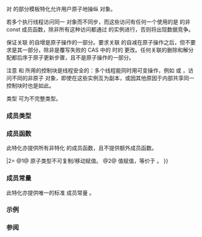 {{cpp/title|atomic{{small|&lt;std::weak_ptr&gt;}}}}
{{cpp/memory/weak_ptr/navbar}}
{{ddcl|header=memory|since=c++20|
template&lt; class T &gt; struct std::atomic&lt;std::weak_ptr&lt;T&gt;&gt;;
}}

{{lc|std::atomic}} 对 {{c|std::weak_ptr&lt;T&gt;}} 的部分模板特化允许用户原子地操纵 {{tt|weak_ptr}} 对象。

若多个执行线程访问同一 {{lc|std::weak_ptr}} 对象而不同步，而这些访问有任何一个使用的是 {{lc|weak_ptr}} 的非 const 成员函数，除非所有这种访问都通过 {{lc|std::atomic&lt;std::weak_ptr&gt;}} 的实例进行，否则将出现数据竞争。

保证关联 {{tt|use_count}} 的自增是原子操作的一部分。要求关联 {{tt|use_count}} 的自减在原子操作之后，但不要求是其一部分，除非是覆写失败的 CAS 中的 {{tt|expected}} 时的 {{tt|use_count}} 更改。任何关联的删除和解分配都后序于原子更新步骤，且不是原子操作的一部分。

注意 {{lc|std::weak_ptr}} 和 {{lc|std::shared_ptr}} 所用的控制块是线程安全的：多个线程能同时用可变操作，例如 {{c|1=operator=}} 或 {{tt|reset}}，访问不同的非原子 {{lc|std::weak_ptr}} 对象，即使在这些实例互为副本，或因其他原因于内部共享同一控制块时也是如此。

类型 {{tt|T}} 可为不完整类型。

===成员类型===
{{dsc begin}}
{{dsc hitem|成员类型|定义}}
{{dsc|{{tt|value_type}}|{{c|std::weak_ptr&lt;T&gt;}}}}
{{dsc end}}

===成员函数===
此特化亦提供所有非特化 {{lc|std::atomic}} 的成员函数，且不提供额外成员函数。

{{member|{{small|atomic&lt;weak_ptr&lt;T&gt;&gt;::}}atomic|2=
{{dcl begin}}
{{dcl|num=1|1=
constexpr atomic() noexcept = default;
}}
{{dcl|num=2|
atomic(std::weak_ptr&lt;T&gt; desired) noexcept;
}}
{{dcl|num=3|1=
atomic(const atomic&amp;) = delete;
}}
{{dcl end}}
@1@ 初始化底层 {{tt|weak_ptr&lt;T&gt;}} 为默认构造值。
@2@ 初始化底层 {{tt|weak_ptr&lt;T&gt;}} 为 {{tt|desired}} 的副本。同任何 {{lc|std::atomic}} 一样，初始化不是原子操作。
@3@ 原子类型不可复制/移动构造。
}}

{{member|{{small|atomic&lt;weak_ptr&lt;T&gt;&gt;::}}operator{{=}}|2=
{{dcl begin}}
{{dcl|num=1|1=
void operator=(const atomic&amp;) = delete;
}}
{{dcl|num=2|1=
void operator=(std::weak_ptr&lt;T&gt; desired) noexcept;
}}
{{dcl end}}
@1@ 原子类型不可复制/移动赋值。
@2@ 值赋值，等价于 {{c|store(desired)}}。
}}

{{member|{{small|atomic&lt;weak_ptr&lt;T&gt;&gt;::}}is_lock_free|2=
{{ddcl|
bool is_lock_free() const noexcept;
}}
若此类型所有对象上的原子操作均为无锁则返回 {{c/core|true}}，否则返回 {{c/core|false}}。
}}

{{member|{{small|atomic&lt;weak_ptr&lt;T&gt;&gt;::}}store|2=
{{ddcl|1=
void store(std::weak_ptr&lt;T&gt; desired,
           std::memory_order order = std::memory_order_seq_cst) noexcept;
}}
如同用 {{c|p.swap(desired)}}，原子地以 {{tt|desired}} 的值替换 {{c|*this}} 的值，其中 {{c|p}} 为底层的 {{lc|std::weak_ptr&lt;T&gt;}}。按照 {{tt|order}} 排序内存。若 {{tt|order}} 是 {{lc|std::memory_order_consume}}、{{lc|std::memory_order_acquire}} 或 {{lc|std::memory_order_acq_rel}} 则行为未定义。
}}

{{member|{{small|atomic&lt;weak_ptr&lt;T&gt;&gt;::}}load|2=
{{ddcl|1=
std::weak_ptr&lt;T&gt; load(std::memory_order order = std::memory_order_seq_cst) const noexcept;
}}
原子地返回底层 {{c|std::weak_ptr&lt;T&gt;}} 的副本。按照 {{tt|order}} 排序内存。若 {{tt|order}} 是 {{lc|std::memory_order_release}} 或 {{lc|std::memory_order_acq_rel}} 则行为未定义。
}}

{{member|{{small|atomic&lt;weak_ptr&lt;T&gt;&gt;::}}operator std::weak_ptr&lt;T&gt;|2=
{{ddcl|
operator std::weak_ptr&lt;T&gt;() const noexcept;
}}
等价于 {{c|return load();}}。
}}

{{member|{{small|atomic&lt;weak_ptr&lt;T&gt;&gt;::}}exchange|2=
{{ddcl|1=
std::weak_ptr&lt;T&gt; exchange(std::weak_ptr&lt;T&gt; desired,
                          std::memory_order order = std::memory_order_seq_cst) noexcept;

}}
如同用 {{c|p.swap(desired)}}，原子地以 {{tt|desired}} 替换底层 {{c|std::weak_ptr&lt;T&gt;}}，其中 {{c|p}} 为底层 {{lc|std::weak_ptr&lt;T&gt;}}，并返回 {{c|p}} 立即在交换前所拥有的值的副本。按照 {{tt|order}} 排序内存。操作是原子读修改写操作。
}}

{{member|{{small|atomic&lt;weak_ptr&lt;T&gt;&gt;::}}compare_exchange_weak, compare_exchange_strong|2=
{{dcl begin}}
{{dcl|num=1|
bool compare_exchange_strong(std::weak_ptr&lt;T&gt;&amp; expected, std::weak_ptr&lt;T&gt; desired,
                             std::memory_order success, std::memory_order failure) noexcept;
}}
{{dcl|num=2|
bool compare_exchange_weak(std::weak_ptr&lt;T&gt;&amp; expected, std::weak_ptr&lt;T&gt; desired,
                           std::memory_order success, std::memory_order failure) noexcept;
}}
{{dcl|num=3|1=
bool compare_exchange_strong(std::weak_ptr&lt;T&gt;&amp; expected, std::weak_ptr&lt;T&gt; desired,
                             std::memory_order order = std::memory_order_seq_cst) noexcept;
}}
{{dcl|num=4|1=
bool compare_exchange_weak(std::weak_ptr&lt;T&gt;&amp; expected, std::weak_ptr&lt;T&gt; desired,
                           std::memory_order order = std::memory_order_seq_cst) noexcept;
}}
{{dcl end}}
@1@ 若底层 {{c|std::weak_ptr&lt;T&gt;}} 存储与 {{tt|expected}} 相同的指针值并与之共享所有权，或若底层指针和 {{tt|expected}} 均为空，则从 {{tt|desired}} 赋值给底层 {{c|std::weak_ptr&lt;T&gt;}} 并返回 {{c|true}}，按照 {{tt|success}} 排序内存；否则从底层 {{c|std::weak_ptr&lt;T&gt;}} 赋值给 {{tt|expected}} 并返回 {{c|false}}，按照 {{tt|failure}} 排序内存。若 {{tt|failure}} 为 {{lc|std::memory_order_release}} 或 {{lc|std::memory_order_acq_rel}} 则行为未定义。成功时，操作为 {{c|*this}} 上的原子读修改写操作，且在原子更新后不会访问 {{tt|expected}}。失败时，操作是 {{c|*this}} 上的原子加载操作，并以读取自原子对象的既存值更新 {{tt|expected}}。这次对 {{tt|expected}} 的 {{tt|use_count}} 的更新是原子操作，尽管不要求写入自身（和任何后继的解分配/析构）是原子操作。
@2@ 同 {{v|1}}，但可能虚假地失败。
@3@ 等价于：{{c|return compare_exchange_strong(expected, desired, order, fail_order);}}，其中 {{tt|fail_order}} 与 {{tt|order}} 相同，但 {{lc|std:memory_order_acq_rel}} 被替换为 {{lc|std::memory_order_acquire}}，而 {{lc|std::memory_order_release}} 被替换为 {{lc|std::memory_order_relaxed}}。
@4@ 等价于： {{c|return compare_exchange_weak(expected, desired, order, fail_order);}}，其中 {{tt|fail_order}} 与 {{tt|order}} 相同，但 {{lc|std::memory_order_acq_rel}} 被替换为 {{lc|std::memory_order_acquire}}，而 {{lc|std::memory_order_release}} 被替换为 {{lc|std::memory_order_relaxed}}。
}}

{{member|{{small|atomic&lt;weak_ptr&lt;T&gt;&gt;::}}wait|2=
{{ddcl|1=
void wait(std::weak_ptr&lt;T&gt; old
          std::memory_order order = std::memory_order_seq_cst) const noexcept;
}}

实施原子等待操作。

比较 {{c|load(order)}} 与 {{tt|old}}，且若它们等价则阻塞直至 {{c|*this}} 被 {{tt|notify_one()}} 或 {{tt|notify_all()}} 提醒。重复此操作直至 {{c|load(order)}} 更改。此函数保证仅若值发生更改才返回，即使底层实现虚假地除阻也是如此。

按照 {{tt|order}} 排序内存。若 {{tt|order}} 为 {{lc|std::memory_order_release}} 或 {{lc|std::memory_order_acq_rel}} 则行为未定义。

注解：若两个 {{tt|weak_ptr}} 存储相同指针，且要么共享所有权要么都为空，则它们等价。
}}

{{member|{{small|atomic&lt;weak_ptr&lt;T&gt;&gt;::}}notify_one|2=
{{ddcl|1=
void notify_one() noexcept;
}}

实施原子提醒操作。

若有在 {{c|*this}} 上的原子等待操作（即 {{tt|wait()}}）中阻塞的线程，则除阻至少一个这种线程，否则不做任何事。
}}

{{member|{{small|atomic&lt;weak_ptr&lt;T&gt;&gt;::}}notify_all|2=
{{ddcl|1=
void notify_all() noexcept;
}}

实施原子提醒操作。

除阻所有在 {{c|*this}} 上的原子等待操作（即 {{tt|wait()}}）中阻塞的线程，若存在；否则不做任何事。
}}

===成员常量===
此特化亦提供唯一的标准 {{lc|std::atomic}} 成员常量 {{tt|is_always_lock_free}}。

{{member|{{small|atomic&lt;weak_ptr&lt;T&gt;&gt;::}}is_always_lock_free|2=
{{ddcl|1=
static constexpr bool is_always_lock_free = /* 由实现定义 */;
}}
}}

===示例===
{{example
|code=
|output=
}}

===参阅===
{{dsc begin}}
{{dsc inc|cpp/atomic/dsc atomic}}
{{dsc end}}

{{langlinks|de|en|es|ja|ru}}